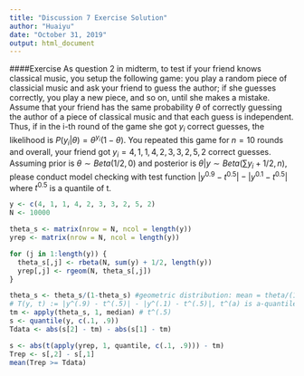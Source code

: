 ---
title: "Discussion 7 Exercise Solution"
author: "Huaiyu"
date: "October 31, 2019"
output: html_document
---
####Exercise
As question 2 in midterm, to test if your friend knows classical music, you setup the following game: you play a random piece of classicial music and ask your friend to guess the author; if she guesses correctly, you play a new piece, and so on, until she makes a mistake. Assume that your friend has the same probability $\theta$ of correctly guessing the author of a piece of classical music and that each guess is independent. Thus, if in the i-th round of the game she got $y_i$ correct guesses, the likelihood is $P(y_i|\theta) = \theta^{y_i}(1-\theta)$. You repeated this game for $n = 10$ rounds and overall, your friend got $y_i = 4, 1, 1, 4, 2, 3, 3, 2, 5, 2$ correct guesses. Assuming prior is $\theta \sim Beta(1/2, 0)$ and posterior is $\theta|y \sim Beta(\sum y_i + 1/2, n)$, please conduct model checking with test function $|y^{0.9} - t^{0.5}| - |y^{0.1} - t^{0.5}|$ where $t^{0.5}$ is a quantile of t.

```{r}
y <- c(4, 1, 1, 4, 2, 3, 3, 2, 5, 2)
N <- 10000

theta_s <- matrix(nrow = N, ncol = length(y))
yrep <- matrix(nrow = N, ncol = length(y))

for (j in 1:length(y)) {
  theta_s[,j] <- rbeta(N, sum(y) + 1/2, length(y))
  yrep[,j] <- rgeom(N, theta_s[,j])
}

theta_s <- theta_s/(1-theta_s) #geometric distribution: mean = theta/(1-theta)
# T(y, t) := |y^(.9) - t^(.5)| - |y^(.1) - t^(.5)|, t^(a) is a-quantile of t
tm <- apply(theta_s, 1, median) # t^(.5)
s <- quantile(y, c(.1, .9))
Tdata <- abs(s[2] - tm) - abs(s[1] - tm)

s <- abs(t(apply(yrep, 1, quantile, c(.1, .9))) - tm)
Trep <- s[,2] - s[,1]
mean(Trep >= Tdata)
```